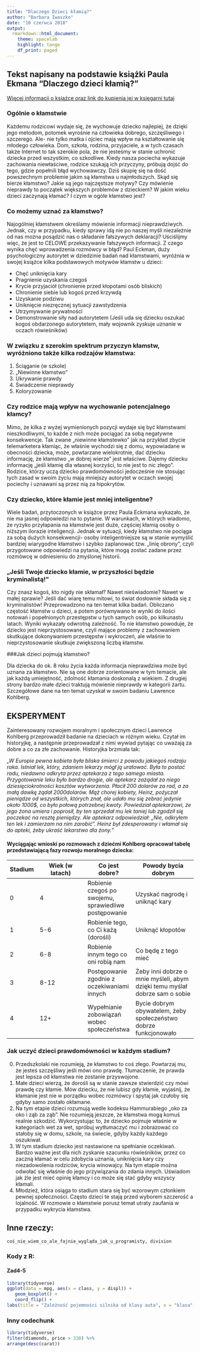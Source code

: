 ```yaml
---
title: "Dlaczego Dzieci kłamią?"
author: "Barbara Iwaszko"
date: "10 czerwca 2018"
output:
  rmarkdown::html_document:
    theme: spacelab
    highlight: tango
    df_print: paged
---
```



## Tekst napisany na podstawie książki Paula Ekmana "Dlaczego dzieci kłamią?"
[Więcej informacji o książce oraz link do kupienia jej w księgarni tutaj](http://www.empik.com/dlaczego-dzieci-klamia-ekman-paul,p1135349536,ebooki-i-mp3-p) 


### Ogólnie o kłamstwie

Każdemu rodzicowi wydaje się, że wychowuje dziecko najlepiej, że dzięki jego metodom, potomek wyrośnie na człowieka dobrego, szczęśliwego i szczerego. Ale- nie tylko matka i ojciec mają wpływ na kształtowanie się młodego człowieka. Dom, szkoła, rodzina, przyjaciele, a w tych czasach także Internet to tak szerokie pola, że nie jesteśmy w stanie uchronić dziecka przed wszystkim, co szkodliwe. Kiedy nasza pociecha wykazuje zachowania niewłaściwe, rodzice szukają ich przyczyny, próbują dojść do tego, gdzie popełnili błąd wychowawczy. Dziś skupię się na dość powszechnym problemie jakim są kłamstwa u najmłodszych. Skąd się bierze kłamstwo? Jakie są jego najczęstsze motywy? Czy mówienie nieprawdy to początek większych problemów z dzieckiem? W jakim wieku dzieci zaczynają kłamać? I czym w ogóle kłamstwo jest?

### Co możemy uznać za kłamstwo?

Najogólniej kłamstwem określamy mówienie informacji nieprawdziwych. Jednak, czy w przypadku, kiedy sprawy idą nie po naszej myśli niezależnie od nas można posądzić nas o składanie fałszywych deklaracji? Uściślijmy więc, że jest to CELOWE przekazywanie fałszywych informacji. Z czego wynika chęć wprowadzenia rozmówcy w błąd? Paul Eckman, duży psychologiczny autorytet w dziedzinie badań nad kłamstwami, wyróżnia w swojej książce kilka podstawowych motywów kłamstw u dzieci:

* Chęć uniknięcia kary
* Pragnienie uzyskania czegoś
* Krycie przyjaciół (chronienie przed kłopotami osób bliskich)
* Chronienie siebie lub kogoś przed krzywdą
* Uzyskanie podziwu
* Uniknięcie niezręcznej sytuacji zawstydzenia
* Utrzymywanie prywatności
* Demonstrowanie siły nad autorytetem (Jeśli uda się dziecku oszukać kogoś obdarzonego autorytetem, mały wojownik zyskuje uznanie w oczach rówieśników)

### W związku z szerokim spektrum przyczyn kłamstw, wyróżniono także kilka rodzajów kłamstwa:

1. Ściąganie (w szkole)
2. „Niewinne kłamstwo”
3. Ukrywanie prawdy
4. Świadczenie nieprawdy
5. Koloryzowanie

### Czy rodzice mają wpływ na wychowanie potencjalnego kłamcy?

Mimo, że kilka z wyżej wymienionych pozycji wydaje się być kłamstwami nieszkodliwymi, to każde z nich może pociągać za sobą negatywne konsekwencje. Tak zwane „niewinne kłamstewko” jak na przykład zbycie telemarketera kłamiąc, że właśnie wychodzi się z domu, wypowiadane w obecności dziecka, może, powtarzane wielokrotnie, dać dziecku informację, że kłamstwo „w dobrej wierze” jest właściwe. Dajemy dziecku informację „jeśli kłamię dla własnej korzyści, to nie jest to nic złego”. Rodzice, którzy uczą dziecko prawdomówności jedocześnie nie stosując tych zasad w swoim życiu mają mniejszy autorytet w oczach swojej pociechy i uznawani są przez nią za hipokrytów. 

### Czy dziecko, które kłamie jest mniej inteligentne?

Wiele badań, przytoczonych w książce przez Paula Eckmana wykazało, że nie ma jasnej odpowiedzi na to pytanie. W warunkach, w których wiadomo, że ryzyko przyłapania na kłamstwie jest duże, częściej kłamią osoby o niższym ilorazie inteligencji. Jednak w sytuacji, kiedy kłamstwo nie pociąga za sobą dużych konsekwencji- osoby inteligentniejsze są w stanie wymyślić bardziej wiarygodne kłamstwo i szybko zaplanować tzw. „linię obrony”, czyli przygotowane odpowiedzi na pytania, które mogą zostać zadane przez rozmówcę w odniesieniu do zmyślonej historii. 

### „Jeśli Twoje dziecko kłamie, w przyszłości będzie kryminalistą!”

Czy znasz kogoś, kto nigdy nie skłamał? Nawet nieświadomie? Nawet w małej sprawie? Jeśli dać wiarę temu mitowi, to świat dosłownie składa się z kryminalistów! Przeprowadzono na ten temat kilka badań. Obliczano częstość kłamstw u dzieci, a potem porównywano te wyniki do ilości notowań i popełnionych przestępstw u tych samych osób, po kilkunastu latach. Wyniki wykazały odwrotną zależność. To nie kłamstwo powoduje, że dziecko jest nieprzystosowane, czyli mające problemy z zachowaniem skutkujące dokonywaniem przestępstw i wykroczeń, ale właśnie to nieprzystosowanie skutkuje zwiększoną liczbą kłamstw. 

###Jak dzieci pojmują kłamstwo? 

Dla dziecka do ok. 8 roku życia każda informacja nieprawdziwa może być uznana za kłamstwo. Nie są one dobrze zorientowane w tym temacie, ale jak każdą umiejętność, zdolność kłamania doskonalą z wiekiem. Z drugiej strony bardzo małe dzieci traktują mówienie nieprawdy w kategorii żartu. Szczegółowe dane na ten temat uzyskał w swoim badaniu Lawrence Kohlberg.

## EKSPERYMENT

Zainteresowany rozwojem moralnym i społecznym dzieci Lawrence Kohlberg przeprowadził badanie na dzieciach w różnym wieku. Czytał im historyjkę, a następnie przeprowadzał z nimi wywiad pytając co uważają za dobre a co za złe zachowanie. Historyjka brzmiała tak: 

*„W Europie pewna kobieta była bliska śmierci z powodu jakiegoś rodzaju raka. Istniał lek, który, zdaniem lekarzy mógł ją uratować. Była to postać radu, niedawno odkryta przez aptekarza z tego samego miasta. Przygotowanie leku było bardzo drogie, ale aptekarz zażądał za niego dziesięciokrotności kosztów wytworzenia. Płacił 200 dolarów za rad, a za małą dawkę żądał 2000dolarów. Mąż chorej kobiety, Heinz, pożyczał pieniądze od wszystkich, których znał, ale udało mu się zebrać jedynie około 1000$, co było połową potrzebnej kwoty. Powiedział aptekarzowi, że jego żona umiera i poprosił, by ten sprzedał mu lek taniej lub zgodził się poczekać na resztę pieniędzy. Ale aptekarz odpowiedział: „Nie, odkryłem ten lek i zamierzam na nim zarobić”. Heinz był zdesperowany i włamał się do apteki, żeby ukraść lekarstwo dla żony.”*

#### Wyciągając wnioski po rozmowach z dziećmi Kohlberg opracował tabelę przedstawiającą fazy rozwoju moralnego dziecka:

| Stadium | Wiek (w latach) | Co jest dobre? | Powody bycia dobrym |
|---------|-----------------|----------------|---------------------|
| 0 | 4 | Robienie czegoś po swojemu, sprawiedliwe postępowanie | Uzyskać nagrodę i uniknąć kary |
| 1 | 5-6 | Robienie tego, co Ci każą (dorośli) | Uniknąć kłopotów |
| 2 | 6-8 | Robienie innym tego co oni robią nam | Co będę z tego mieć |
| 3 | 8-12 | Postępowanie zgodnie z oczekiwaniami innych | Żeby inni dobrze o mnie myśleli, abym dzięki temu myślał dobrze sam o sobie |
| 4 | 12+ | Wypełnianie zobowiązań wobec społeczeństwa | Bycie dobrym obywatelem, żeby społeczeństwo dobrze funkcjonowało | 


### Jak uczyć dzieci prawdomówności w każdym stadium?

0.	Przedszkolaki nie rozumieją, że kłamstwo to coś złego. Powtarzaj mu, że jesteś szczęśliwy jeśli mówi ono prawdę. Tłumaczenie, że prawda jest lepsza od kłamstwa nie zostanie przyswojone.
1.	Małe dzieci wierzą, że dorośli są w stanie zawsze stwierdzić czy mówi prawdę czy kłamie. Mów dziecku, że nie lubisz gdy kłamie, wyjaśnij, że kłamanie jest nie w porządku wobec rozmówcy i spytaj jak czułoby się gdyby samo zostało okłamane.
2.	Na tym etapie dzieci rozumują wedle kodeksu Hammurabiego „oko za oko i ząb za ząb”. Nie rozumieją jeszcze, że kłamstwa mogą komuś realnie szkodzić. Wykorzystując to, że dziecko pojmuje właśnie w kategoriach wet za wet, spróbuj wytłumaczyć mu i zobrazować co stałoby się w domu, szkole, na świecie, gdyby każdy każdego oszukiwał.
3.	W tym stadium dziecko jest nastawione na spełnianie oczekiwań. Bardzo ważne jest dla nich zyskanie szacunku rówieśników, przez co zaczną kłamać w celu zdobycia uznania, uniknięcia kary czy niezadowolenia rodziców, krycia winowajcy. Na tym etapie można odwołać się właśnie do jego przywiązania do zdania innych. Uświadom jak źle jest mieć opinię kłamcy i co może się stać gdyby wszyscy kłamali.
4.	Młodzież, która osiąga to stadium stara się być wzorowym członkiem pewnej społeczności. Często dzieci te stają przed wyborem szczerość a lojalność. W rozmowie o kłamstwie porusz temat utraty zaufania w przypadku wykrycia kłamstwa.



## Inne rzeczy:

` coś_nie_wiem_co_ale_fajnie_wygląda_jak_u_programisty, division `

### Kody z R:

#### Zad4-5


```r
library(tidyverse)
ggplot(data = mpg, aes(x = class, y = displ)) +
   geom_boxplot() +
   coord_flip() +
labs(title = "Zależność pojemności silnika od klasy auta", x = "klasa", y = "pojemność silnika")
```


### Inny codechunk

```r
library(tidyverse)
filter(diamonds, price > 330) %>% 
arrange(desc(carat))
```





